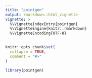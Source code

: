 ```yaml
---
title: "pointgen"
output: rmarkdown::html_vignette
vignette: >
  %\VignetteIndexEntry{pointgen}
  %\VignetteEngine{knitr::rmarkdown}
  %\VignetteEncoding{UTF-8}
---
```


```r
knitr::opts_chunk$set(
  collapse = TRUE,
  comment = "#>"
)
```

```r
library(pointgen)
```
